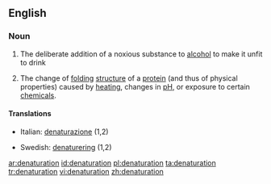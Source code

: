 ==English==

===Noun===
{{wikipedia}}
{{en-noun}}

# The deliberate addition of a noxious substance to [[alcohol]] to make it unfit to drink
# {{biochemistry}} The change of [[folding]] [[structure]] of a [[protein]] (and thus of physical properties) caused by [[heating]], changes in [[pH]], or exposure to certain [[chemical]]s.

====Translations====
{{trans-top}}
* Italian: [[denaturazione]] {{f}} (1,2)
{{trans-mid}}
* Swedish: [[denaturering]] {{c}} (1,2)
{{trans-bottom}}

[[ar:denaturation]]
[[id:denaturation]]
[[pl:denaturation]]
[[ta:denaturation]]
[[tr:denaturation]]
[[vi:denaturation]]
[[zh:denaturation]]